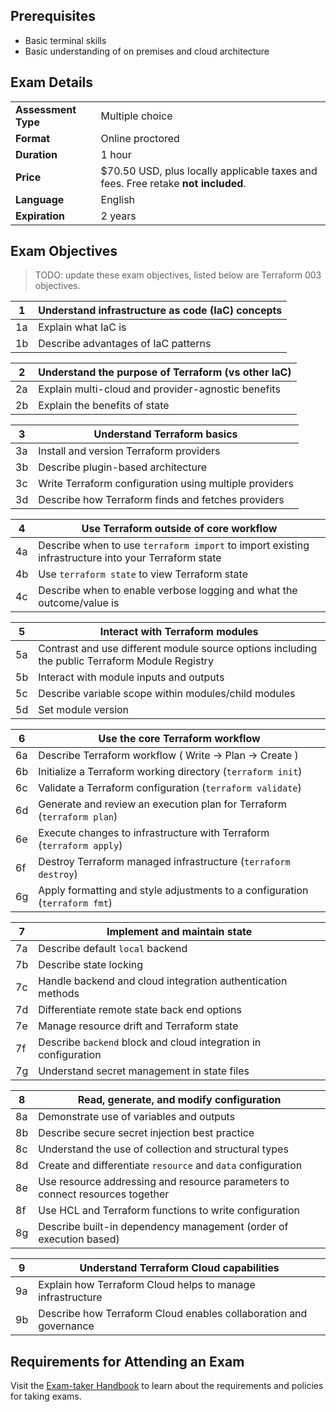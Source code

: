 <!-- Each "## Heading Two" section in this document will be used to populate an FAQ item -->

## Prerequisites

- Basic terminal skills
- Basic understanding of on premises and cloud architecture

## Exam Details

|                     |                                                                                   |
| ------------------- | --------------------------------------------------------------------------------- |
| **Assessment Type** | Multiple choice                                                                   |
| **Format**          | Online proctored                                                                  |
| **Duration**        | 1 hour                                                                            |
| **Price**           | $70.50 USD, plus locally applicable taxes and fees. Free retake **not included**. |
| **Language**        | English                                                                           |
| **Expiration**      | 2 years                                                                           |

## Exam Objectives

> TODO: update these exam objectives, listed below are Terraform 003 objectives.

| 1   | Understand infrastructure as code (IaC) concepts |
| --- | ------------------------------------------------ |
| 1a  | Explain what IaC is                              |
| 1b  | Describe advantages of IaC patterns              |

| 2   | Understand the purpose of Terraform (vs other IaC) |
| --- | -------------------------------------------------- |
| 2a  | Explain multi-cloud and provider-agnostic benefits |
| 2b  | Explain the benefits of state                      |

| 3   | Understand Terraform basics                            |
| --- | ------------------------------------------------------ |
| 3a  | Install and version Terraform providers                |
| 3b  | Describe plugin-based architecture                     |
| 3c  | Write Terraform configuration using multiple providers |
| 3d  | Describe how Terraform finds and fetches providers     |

| 4   | Use Terraform outside of core workflow                                                              |
| --- | --------------------------------------------------------------------------------------------------- |
| 4a  | Describe when to use `terraform import` to import existing infrastructure into your Terraform state |
| 4b  | Use `terraform state` to view Terraform state                                                       |
| 4c  | Describe when to enable verbose logging and what the outcome/value is                               |

| 5   | Interact with Terraform modules                                                                 |
| --- | ----------------------------------------------------------------------------------------------- |
| 5a  | Contrast and use different module source options including the public Terraform Module Registry |
| 5b  | Interact with module inputs and outputs                                                         |
| 5c  | Describe variable scope within modules/child modules                                            |
| 5d  | Set module version                                                                              |

| 6   | Use the core Terraform workflow                                             |
| --- | --------------------------------------------------------------------------- |
| 6a  | Describe Terraform workflow ( Write -> Plan -> Create )                     |
| 6b  | Initialize a Terraform working directory (`terraform init`)                 |
| 6c  | Validate a Terraform configuration (`terraform validate`)                   |
| 6d  | Generate and review an execution plan for Terraform (`terraform plan`)      |
| 6e  | Execute changes to infrastructure with Terraform (`terraform apply`)        |
| 6f  | Destroy Terraform managed infrastructure (`terraform destroy`)              |
| 6g  | Apply formatting and style adjustments to a configuration (`terraform fmt`) |

| 7   | Implement and maintain state                                    |
| --- | --------------------------------------------------------------- |
| 7a  | Describe default `local` backend                                |
| 7b  | Describe state locking                                          |
| 7c  | Handle backend and cloud integration authentication methods     |
| 7d  | Differentiate remote state back end options                     |
| 7e  | Manage resource drift and Terraform state                       |
| 7f  | Describe `backend` block and cloud integration in configuration |
| 7g  | Understand secret management in state files                     |

| 8   | Read, generate, and modify configuration                                      |
| --- | ----------------------------------------------------------------------------- |
| 8a  | Demonstrate use of variables and outputs                                      |
| 8b  | Describe secure secret injection best practice                                |
| 8c  | Understand the use of collection and structural types                         |
| 8d  | Create and differentiate `resource` and `data` configuration                  |
| 8e  | Use resource addressing and resource parameters to connect resources together |
| 8f  | Use HCL and Terraform functions to write configuration                        |
| 8g  | Describe built-in dependency management (order of execution based)            |

| 9   | Understand Terraform Cloud capabilities                           |
| --- | ----------------------------------------------------------------- |
| 9a  | Explain how Terraform Cloud helps to manage infrastructure        |
| 9b  | Describe how Terraform Cloud enables collaboration and governance |

## Requirements for Attending an Exam

Visit the [Exam-taker Handbook](https://hashicorp-certifications.zendesk.com/hc/en-us/articles/360048211571) to learn about the requirements and policies for taking exams.
